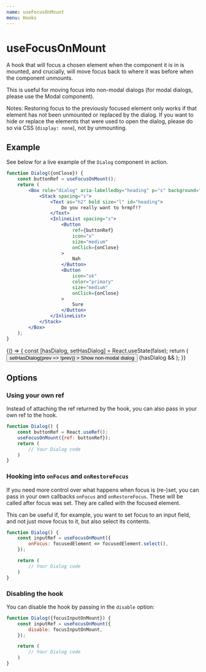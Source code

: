 ```yaml
---
name: useFocusOnMount
menu: Hooks
---
```




# useFocusOnMount

A hook that will focus a chosen element when the component it is in is mounted, and crucially, will move focus back to where it was before when the component unmounts.

This is useful for moving focus into non-modal dialogs (for modal dialogs, please use the Modal component).

Notes: Restoring focus to the previously focused element only works if that element has not been unmounted or replaced by the dialog. If you want to hide or replace the elements that were used to open the dialog, please do so via CSS (`display: none`), not by unmounting.

## Example

See below for a live example of the `Dialog` component in action.

```jsx
function Dialog({onClose}) {
	const buttonRef = useFocusOnMount();
	return (
		<Box role="dialog" aria-labelledby="heading" p="s" background="shaded">
			<Stack spacing="s">
				<Text as="h2" bold size="l" id="heading">
					Do you really want to hrmpf!?
				</Text>
				<InlineList spacing="s">
					<Button
						ref={buttonRef}
						icon="x"
						size="medium"
						onClick={onClose}
					>
						Nah
					</Button>
					<Button
						icon="ok"
						color="primary"
						size="medium"
						onClick={onClose}
					>
						Sure
					</Button>
				</InlineList>
			</Stack>
		</Box>
	);
}
```

<Playground>
	{() => {
		const [hasDialog, setHasDialog] = React.useState(false);
		return (
			<Stack spacing="s">
				<Button
					icon="eye-open"
					isActive={hasDialog}
					onClick={() => setHasDialog(prev => !prev)}
				>
					Show non-modal dialog
				</Button>
				{hasDialog && <Dialog onClose={() => setHasDialog(false)} />}
			</Stack>
		);
	}}
</Playground>

## Options

### Using your own ref

Instead of attaching the ref returned by the hook, you can also pass in your own ref to the hook.

```jsx
function Dialog() {
	const buttonRef = React.useRef();
	useFocusOnMount({ref: buttonRef});
	return (
		// Your Dialog code
	)
}
```

### Hooking into `onFocus` and `onRestoreFocus`

If you need more control over what happens when focus is (re-)set, you can pass in your own callbacks `onFocus` and `onRestoreFocus`. These will be called after focus was set. They are called with the focused element.

This can be useful if, for example, you want to set focus to an input field, and not just move focus to it, but also select its contents.

```jsx
function Dialog() {
	const inputRef = useFocusOnMount({
		onFocus: focusedElement => focusedElement.select(),
	});

	return (
		// Your Dialog code
	)
}
```

### Disabling the hook

You can disable the hook by passing in the `disable` option:

```jsx
function Dialog({focusInputOnMount}) {
	const inputRef = useFocusOnMount({
		disable: focusInputOnMount,
	});

	return (
		// Your Dialog code
	)
}
```
